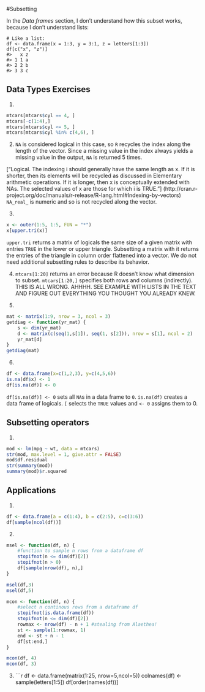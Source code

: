 #Subsetting

In the *Data frames* section, I don't understand how this subset works, because I don't understand lists:
```
# Like a list:
df <- data.frame(x = 1:3, y = 3:1, z = letters[1:3])
df[c("x", "z")]
#>   x z
#> 1 1 a
#> 2 2 b
#> 3 3 c
```
## Data Types Exercises
 
 1. 
 ```r
 mtcars[mtcars$cyl == 4, ]
 mtcars[-c(1:4),]
 mtcars[mtcars$cyl <= 5, ]
 mtcars[mtcars$cyl %in% c(4,6), ]
 ```
 2. `NA` is considered logical in this case, so `R` recycles the index along the length of the vector. Since a missing value in the index always yields a missing value in the output, `NA` is returned 5 times. 
 
 ["Logical. The indexing i should generally have the same length as x. If it is shorter, then its elements will be recycled as discussed in Elementary arithmetic operations. If it is longer, then x is conceptually extended with NAs. The selected values of x are those for which i is TRUE."] (http://cran.r-project.org/doc/manuals/r-release/R-lang.html#Indexing-by-vectors) `NA_real_` is numeric and so is not recycled along the vector.
 
 3. 
 ```r
 x <- outer(1:5, 1:5, FUN = "*")
 x[upper.tri(x)]
 ```
 `upper.tri` returns a matrix of logicals the same size of a given matrix with entries `TRUE` in the lower or upper triangle. Subsetting a matrix with it returns the entries of the triangle in column order flattened into a vector. We do not need additional subsetting rules to describe its behavior.
 
 4. `mtcars[1:20]` returns an error because R doesn't know what dimension to subset. `mtcars[1:20,]` specifies both rows and columns (indirectly). THIS IS ALL WRONG. AHHHH. SEE EXAMPLE WITH LISTS IN THE TEXT AND FIGURE OUT EVERYTHING YOU THOUGHT YOU ALREADY KNEW.
 
 5. 
 ```r
 mat <- matrix(1:9, nrow = 3, ncol = 3)
 getdiag <- function(yr_mat) {
     s <- dim(yr_mat)
     d <- matrix(c(seq(1,s[1]), seq(1, s[2])), nrow = s[1], ncol = 2)
     yr_mat[d]
 }
 getdiag(mat)
 ```
 
 6.
 ```r
 df <- data.frame(x=c(1,2,3), y=c(4,5,6))
 is.na(df$x) <- 1 
 df[is.na(df)] <- 0 
 ```
 `df[is.na(df)] <- 0` sets all `NA`s in a data frame to `0`. `is.na(df)` creates a data frame of logicals. `[` selects the `TRUE` values and `<- 0` assigns them to 0.
 
## Subsetting operators

1. 
```r
mod <- lm(mpg ~ wt, data = mtcars)
str(mod, max.level = 1, give.attr = FALSE)
mod$df.residual
str(summary(mod))
summary(mod)$r.squared
```

## Applications

1.
```r
df <- data.frame(a = c(1:4), b = c(2:5), c=c(3:6))
df[sample(ncol(df))]
```

2. 
```r
msel <- function(df, n) { 
    #function to sample n rows from a dataframe df
    stopifnot(n <= dim(df)[2])
    stopifnot(n > 0)
    df[sample(nrow(df), n),]
}

msel(df,3)
msel(df,5)

mcon <- function(df, n) {
    #select n continous rows from a dataframe df
    stopifnot(is.data.frame(df))
    stopifnot(n <= dim(df)[2])
    rowmax <- nrow(df) - n + 1 #stealing from Alaethea!
    st <- sample(1:rowmax, 1)
    end <- st + n - 1
    df[st:end,]
}

mcon(df, 4)
mcon(df, 3)
```

3. 
```r
df <- data.frame(matrix(1:25, nrow=5,ncol=5))
colnames(df) <- sample(letters[1:5])
df[order(names(df))]
 